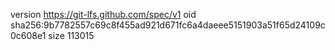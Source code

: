 version https://git-lfs.github.com/spec/v1
oid sha256:9b7782557c69c8f455ad921d671fc6a4daeee5151903a51f65d24109c0c608e1
size 113015
